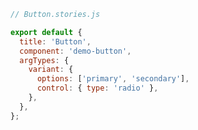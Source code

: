 ```js
// Button.stories.js

export default {
  title: 'Button',
  component: 'demo-button',
  argTypes: {
    variant: {
      options: ['primary', 'secondary'],
      control: { type: 'radio' },
    },
  },
};
```
